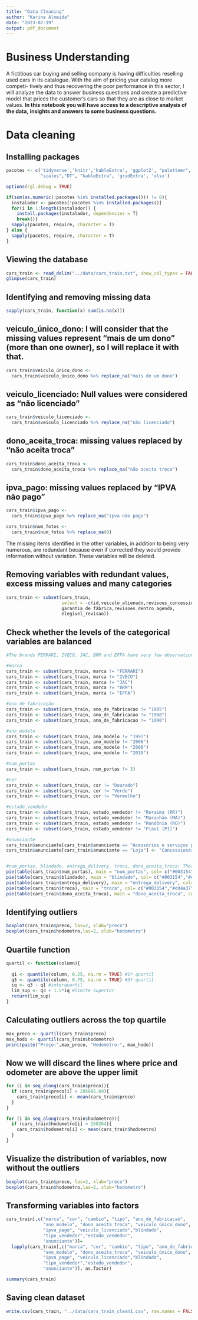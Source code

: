 ```yaml
---
title: "Data Cleaning"
author: "Karine Almeida"
date: "2023-07-19"
output: pdf_document
---
```


# Business Understanding  
  
A fictitious car buying and selling company is having difficulties reselling 
used cars in its catalogue. With the aim of pricing your catalog more competi-
tively and thus recovering the poor performance in this sector, I will analyze
the data to answer business questions and create a predictive model that prices 
the customer's cars so that they are as close to market values. 
**In this notebook you will have access to a descriptive analysis of the data,**
**insights and answers to some business questions.**    
   
# Data cleaning 
  
## Installing packages   
```r
pacotes <- c('tidyverse','knitr','kableExtra', 'ggplot2', "paletteer",
             "scales","DT", "kableExtra", 'gridExtra', 'xlsx')

options(rgl.debug = TRUE)

if(sum(as.numeric(!pacotes %in% installed.packages())) != 0){
  instalador <- pacotes[!pacotes %in% installed.packages()]
  for(i in 1:length(instalador)) {
    install.packages(instalador, dependencies = T)
    break()}
  sapply(pacotes, require, character = T) 
} else {
  sapply(pacotes, require, character = T) 
}

```
  
## Viewing the database  
```r
cars_train <- read_delim("../data/cars_train.txt", show_col_types = FALSE)
glimpse(cars_train)
```

## Identifying and removing missing data  
```r
sapply(cars_train, function(x) sum(is.na(x)))

```
## veiculo_único_dono: I will consider that the missing values represent "mais de um dono" (more than one owner), so I will replace it with that.
```r
cars_train$veiculo_único_dono <- 
  cars_train$veiculo_único_dono %>% replace_na("mais de um dono")
```

## veiculo_licenciado: Null values were considered as "não licenciado"
```r
cars_train$veiculo_licenciado <- 
  cars_train$veiculo_licenciado %>% replace_na("não licenciado")
```

## dono_aceita_troca: missing values replaced by "não aceita troca"
```r
cars_train$dono_aceita_troca <- 
  cars_train$dono_aceita_troca %>% replace_na("não aceita troca")
```

## ipva_pago: missing values replaced by "IPVA não pago"
```r
cars_train$ipva_pago <- 
  cars_train$ipva_pago %>% replace_na("ipva não pago")
```

```r
cars_train$num_fotos <- 
  cars_train$num_fotos %>% replace_na(0)
```


The missing items identified in the other variables, in addition to being very 
numerous, are redundant because even if corrected they would provide information
without variation. These variables will be deleted.

## Removing variables with redundant values, excess missing values and many categories
```r
cars_train <- subset(cars_train, 
                     select = -c(id,veiculo_alienado,revisoes_concessionaria,
                     garantia_de_fábrica,revisoes_dentro_agenda,
                     elegivel_revisao))
```

## Check whether the levels of the categorical variables are balanced
```r
#The brands FERRARI, IVECO, JAC, BRM and EFFA have very few observations, which therefore does not have enough variability to contribute to the model. Therefore, they will be excluded.

#marca
cars_train <- subset(cars_train, marca != "FERRARI")
cars_train <- subset(cars_train, marca != "IVECO")
cars_train <- subset(cars_train, marca != "JAC")
cars_train <- subset(cars_train, marca != "BRM")
cars_train <- subset(cars_train, marca != "EFFA")

#ano_de_fabricação
cars_train <- subset(cars_train, ano_de_fabricacao != "1985")
cars_train <- subset(cars_train, ano_de_fabricacao != "1988")
cars_train <- subset(cars_train, ano_de_fabricacao != "1990")

#ano_modelo
cars_train <- subset(cars_train, ano_modelo != "1997")
cars_train <- subset(cars_train, ano_modelo != "2006")
cars_train <- subset(cars_train, ano_modelo != "2008")
cars_train <- subset(cars_train, ano_modelo != "2010")

#num_portas
cars_train <- subset(cars_train, num_portas != 3)

#cor
cars_train <- subset(cars_train, cor != "Dourado")
cars_train <- subset(cars_train, cor != "Verde")
cars_train <- subset(cars_train, cor != "Vermelho")

#estado_vendedor
cars_train <- subset(cars_train, estado_vendedor != "Roraima (RR)")
cars_train <- subset(cars_train, estado_vendedor != "Maranhão (MA)")
cars_train <- subset(cars_train, estado_vendedor != "Rondônia (RO)")
cars_train <- subset(cars_train, estado_vendedor != "Piauí (PI)")

#anunciante
cars_train$anunciante[cars_train$anunciante == "Acessórios e serviços para autos"] <- "Concessionária"
cars_train$anunciante[cars_train$anunciante == "Loja"] <- "Concessionária"


#num_portas, blindado, entrega_delivery, troca, dono_aceita_troca: These are variables that present a suspicious distribution of the data. Before doing the modeling I will investigate which of them should or should not be excluded.
pie(table(cars_train$num_portas), main = "num_portas", col= c("#003154","#dd4a37"))
pie(table(cars_train$blindado), main = "blindado", col= c("#003154","#dd4a37"))
pie(table(cars_train$entrega_delivery), main = "entrega_delivery", col= c("#003154","#dd4a37"))
pie(table(cars_train$troca), main = "troca", col= c("#003154","#dd4a37"))
pie(table(cars_train$dono_aceita_troca), main = "dono_aceita_troca", col= c("#003154","#dd4a37"))

```

## Identifying outliers
```r
boxplot(cars_train$preco, las=2, xlab="preco") 
boxplot(cars_train$hodometro,las=2, xlab="hodometro")
```
 
## Quartile function
```r
quartil <- function(column){
  
  q1 <- quantile(column, 0.25, na.rm = TRUE) #1º quartil
  q3 <- quantile(column, 0.75, na.rm = TRUE) #3º quartil
  iq <- q3 - q1 #interquartil
  lim_sup <- q3 + 1.5*iq #limite superior
  return(lim_sup)
}
```

## Calculating outliers across the top quartile  
```r
max_preco <- quartil(cars_train$preco)
max_hodo <- quartil(cars_train$hodometro)
print(paste("Preço:",max_preco, "Hodometro:", max_hodo))
```
## Now we will discard the lines where price and odometer are above the upper limit 
```r
for (i in seq_along(cars_train$preco)){
  if (cars_train$preco[i] > 295085.69){
    cars_train$preco[i] <- mean(cars_train$preco)
  } 
}

for (i in seq_along(cars_train$hodometro)){
  if (cars_train$hodometro[i] > 158264){
    cars_train$hodometro[i] <- mean(cars_train$hodometro)
  } 
}
```
  
## Visualize the distribution of variables, now without the outliers
```r
boxplot(cars_train$preco, las=2, xlab="preco") 
boxplot(cars_train$hodometro,las=2, xlab="hodometro")
```

## Transforming variables into factors
```r
cars_train[,c("marca", "cor", "cambio", "tipo", "ano_de_fabricacao",
              "ano_modelo", "dono_aceita_troca", "veiculo_único_dono",
              "ipva_pago", "veiculo_licenciado","blindado",
              "tipo_vendedor","estado_vendedor", 
              "anunciante")]= 
  lapply(cars_train[,c("marca", "cor", "cambio", "tipo", "ano_de_fabricacao",
              "ano_modelo", "dono_aceita_troca", "veiculo_único_dono",
              "ipva_pago", "veiculo_licenciado","blindado",
              "tipo_vendedor","estado_vendedor", 
              "anunciante")], as.factor)

summary(cars_train)
```
## Saving clean dataset
```r
write.csv(cars_train, "../data/cars_train_clean1.csv", row.names = FALSE)
```



